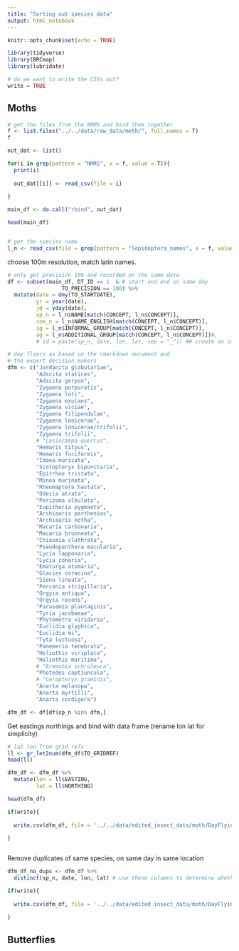 ```yaml
---
title: "Sorting out species data"
output: html_notebook
---
```



```r

knitr::opts_chunk$set(echo = TRUE)

library(tidyverse)
library(BRCmap)
library(lubridate)

# do we want to write the CSVs out?
write = TRUE


```

## Moths


```r

# get the files from the NRMS and bind them together
f <- list.files("../../data/raw_data/moth/", full.names = T)
f

out_dat <- list()

for(i in grep(pattern = "NMRS", x = f, value = T)){
  print(i)
  
  out_dat[[i]] <- read_csv(file = i)
  
}

main_df <- do.call("rbind", out_dat)

head(main_df)


# get the species name
l_n <- read_csv(file = grep(pattern = "lepidoptera_names", x = f, value = T))


```


choose 100m resolution, match latin names.

```r

# only get precision 100 and recorded on the same date
df <- subset(main_df, DT_ID == 1  & # start and end on same day
                 TO_PRECISION == 100) %>% 
  mutate(date = dmy(TO_STARTDATE),
         yr = year(date),
         jd = yday(date),
         sp_n = l_n$NAME[match(CONCEPT, l_n$CONCEPT)],
         com_n = l_n$NAME_ENGLISH[match(CONCEPT, l_n$CONCEPT)],
         ig = l_n$INFORMAL_GROUP[match(CONCEPT, l_n$CONCEPT)],
         ag = l_n$ADDITIONAL_GROUP[match(CONCEPT, l_n$CONCEPT)])#,
         # id = paste(sp_n, date, lon, lat, sep = "_")) ## create an id column for identifying duplicates of the same species from the same location on the same date


```



```r

# day fliers as based on the rmarkdown document and 
# the expert decision makers
dfm <- c("Jordanita globulariae",
         "Adscita statices",
         "Adscita geryon",
         "Zygaena purpuralis",
         "Zygaena loti",
         "Zygaena exulans",
         "Zygaena viciae",
         "Zygaena filipendulae",
         "Zygaena lonicerae",
         "Zygaena lonicerae/trifolii",
         "Zygaena trifolii",
         # "Lasiocampa quercus",
         "Hemaris tityus",
         "Hemaris fuciformis",
         "Idaea muricata",
         "Scotopteryx bipunctaria",
         "Epirrhoe tristata",
         "Minoa murinata",
         "Rheumaptera hastata",
         "Odezia atrata",
         "Perizoma albulata",
         "Eupithecia pygmaeta",
         "Archiearis parthenias",
         "Archiearis notha",
         "Macaria carbonaria",
         "Macaria brunneata",
         "Chiasmia clathrata",
         "Pseudopanthera macularia",
         "Lycia lapponaria",
         "Lycia zonaria",
         "Ematurga atomaria",
         "Glacies coracina",
         "Siona lineata",
         "Perconia strigillaria",
         "Orgyia antiqua",
         "Orgyia recens",
         "Parasemia plantaginis",
         "Tyria jacobaeae",
         "Phytometra viridaria",
         "Euclidia glyphica",
         "Euclidia mi",
         "Tyta luctuosa",
         "Panemeria tenebrata",
         "Heliothis viriplaca",
         "Heliothis maritima",
         # "Eremobia ochroleuca",
         "Photedes captiuncula",
         # "Cerapteryx graminis",
         "Anarta melanopa",
         "Anarta myrtilli",
         "Anarta cordigera")

dfm_df <- df[df$sp_n %in% dfm,]

```

Get eastings northings and bind with data frame (rename lon lat for simplicity)

```r

# lat lon from grid refs
ll <- gr_let2num(dfm_df$TO_GRIDREF)
head(ll)

dfm_df <- dfm_df %>% 
  mutate(lon = ll$EASTING,
         lat = ll$NORTHING)

head(dfm_df)

if(write){
  
  write.csv(dfm_df, file = '../../data/edited_insect_data/moth/DayFlyingMoths_EastNorths_with_duplicates.csv')
  
}



```


Remove duplicates of same species, on same day in same location


```r

dfm_df_no_dups <- dfm_df %>% 
  distinct(sp_n, date, lon, lat) # use these columns to determine whether or not distinct

if(write){
  
  write.csv(dfm_df, file = '../../data/edited_insect_data/moth/DayFlyingMoths_EastNorths_no_duplicates.csv')
  
}


```


## Butterflies




